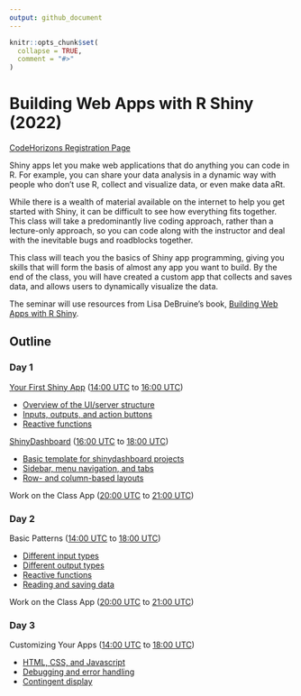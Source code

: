 ```yaml
---
output: github_document
---
```


<!-- README.md is generated from README.Rmd. Please edit that file -->

```r
knitr::opts_chunk$set(
  collapse = TRUE,
  comment = "#>"
)
```

# Building Web Apps with R Shiny (2022)

<!-- badges: start -->
<!-- badges: end -->

[CodeHorizons Registration Page](https://codehorizons.com/Seminars/building-web-apps-with-r-shiny/)

Shiny apps let you make web applications that do anything you can code in R. For example, you can share your data analysis in a dynamic way with people who don’t use R, collect and visualize data, or even make data aRt.

While there is a wealth of material available on the internet to help you get started with Shiny, it can be difficult to see how everything fits together. This class will take a predominantly live coding approach, rather than a lecture-only approach, so you can code along with the instructor and deal with the inevitable bugs and roadblocks together.

This class will teach you the basics of Shiny app programming, giving you skills that will form the basis of almost any app you want to build. By the end of the class, you will have created a custom app that collects and saves data, and allows users to dynamically visualize the data.

The seminar will use resources from Lisa DeBruine's book, [Building Web Apps with R Shiny](https://debruine.github.io/shinyintro/).


## Outline

### Day 1

[Your First Shiny App](https://debruine.github.io/shinyintro/first-app.html) ([14:00 UTC](https://www.timeanddate.com/worldclock/converter.html?iso=20220331T140000&p1=179) to [16:00 UTC](https://www.timeanddate.com/worldclock/converter.html?iso=20220331T160000&p1=179))

* [Overview of the UI/server structure](https://debruine.github.io/shinyintro/first-app.html#app-structure)
* [Inputs, outputs, and action buttons](https://debruine.github.io/shinyintro/first-app.html#dynamic-elements)
* [Reactive functions](https://debruine.github.io/shinyintro/first-app.html#first-reactive)

[ShinyDashboard](https://debruine.github.io/shinyintro/shinydashboard.html) ([16:00 UTC](https://www.timeanddate.com/worldclock/converter.html?iso=20220331T160000&p1=179) to [18:00 UTC](https://www.timeanddate.com/worldclock/converter.html?iso=20220331T180000&p1=179))

* [Basic template for shinydashboard projects](https://debruine.github.io/shinyintro/shinydashboard.html#basic-template-for-shinydashboard-projects)
* [Sidebar, menu navigation, and tabs](https://debruine.github.io/shinyintro/shinydashboard.html#dashboard-structure)
* [Row- and column-based layouts](https://debruine.github.io/shinyintro/shinydashboard.html#dashboardbody)

Work on the Class App ([20:00 UTC](https://www.timeanddate.com/worldclock/converter.html?iso=20220331T200000&p1=179) to [21:00 UTC](https://www.timeanddate.com/worldclock/converter.html?iso=20220331T140000&p1=179))

### Day 2

Basic Patterns ([14:00 UTC](https://www.timeanddate.com/worldclock/converter.html?iso=20220401T140000&p1=179) to [18:00 UTC](https://www.timeanddate.com/worldclock/converter.html?iso=20220401T180000&p1=179))

* [Different input types](https://debruine.github.io/shinyintro/inputs.html)
* [Different output types](https://debruine.github.io/shinyintro/outputs.html)
* [Reactive functions](https://debruine.github.io/shinyintro/reactives.html)
* [Reading and saving data](https://debruine.github.io/shinyintro/data.html)

Work on the Class App ([20:00 UTC](https://www.timeanddate.com/worldclock/converter.html?iso=20220401T200000&p1=179) to [21:00 UTC](https://www.timeanddate.com/worldclock/converter.html?iso=20220401T210000&p1=179))

### Day 3

Customizing Your Apps  ([14:00 UTC](https://www.timeanddate.com/worldclock/converter.html?iso=20220402T140000&p1=179) to [18:00 UTC](https://www.timeanddate.com/worldclock/converter.html?iso=20220402T180000&p1=179))

* [HTML, CSS, and Javascript](https://debruine.github.io/shinyintro/web.html)
* [Debugging and error handling](https://debruine.github.io/shinyintro/debugging.html)
* [Contingent display](https://debruine.github.io/shinyintro/contingency.html)

